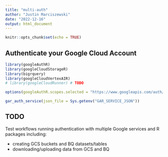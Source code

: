```yaml
---
title: "multi-auth"
author: "Justin Marciszewski"
date: "2022-12-16"
output: html_document
---
```


```r
knitr::opts_chunk$set(echo = TRUE)
```

## Authenticate your Google Cloud Account

```r
library(googleAuthR)
library(googleCloudStorageR)
library(bigrquery)
library(googleCloudVertexAIR)
# library(googleCloudRunner) # TODO

options(googleAuthR.scopes.selected = "https://www.googleapis.com/auth/cloud-platform")

gar_auth_service(json_file = Sys.getenv("GAR_SERVICE_JSON"))
```


## TODO

Test workflows running authentication with multiple Google services and  R packages including:

* creating GCS buckets and BQ datasets/tables
* downloading/uploading data from GCS and BQ 
